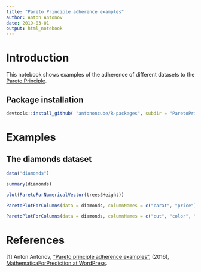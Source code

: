 ```yaml
---
title: "Pareto Principle adherence examples"
author: Anton Antonov
date: 2019-03-01
output: html_notebook
---
```


# Introduction

This notebook shows examples of the adherence of different datasets to the [Pareto Principle](https://en.wikipedia.org/wiki/Pareto_principle).

## Package installation

```r
devtools::install_github( "antononcube/R-packages", subdir = "ParetoPrincipleAdherence")
```

# Examples


## The diamonds dataset

```r
data("diamonds")
```

```r
summary(diamonds)
```

```r
plot(ParetoForNumericalVector(trees$Height))
```


```r
ParetoPlotForColumns(data = diamonds, columnNames = c("carat", "price") )
```

```r
ParetoPlotForColumns(data = diamonds, columnNames = c("cut", "color", "clarity"), scales = "free" )
```

# References

\[1\] Anton Antonov, 
["Pareto principle adherence examples"](https://mathematicaforprediction.wordpress.com/2016/11/17/pareto-principle-adherence-examples/), 
(2016),
[MathematicaForPrediction at WordPress](https://mathematicaforprediction.wordpress.com/).
